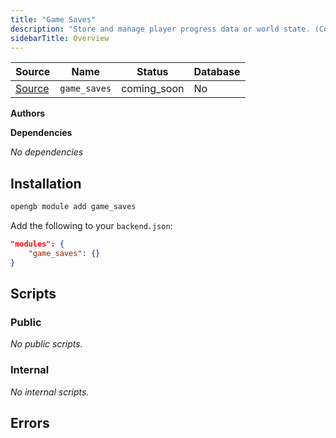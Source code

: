 ```yaml
---
title: "Game Saves"
description: "Store and manage player progress data or world state. (Coming mid-2024)"
sidebarTitle: Overview
---
```


| Source                                                                           | Name       | Status     | Database     |
| -------------------------------------------------------------------------------- | ---------- | ---------- | ------------ |
| [Source](https://github.com/rivet-gg/opengb-modules/tree/main/modules/game_saves) | `game_saves` | coming_soon | No |

**Authors**



**Dependencies**

_No dependencies_

## Installation

<Tabs>

<Tab title="CLI">

```sh CLI
opengb module add game_saves
```

</Tab>

<Tab title="backend.json">

Add the following to your `backend.json`:

```json backend.json
"modules": {
	"game_saves": {}
}

```
</Tab>

</Tabs>



## Scripts

### Public

<CardGroup>_No public scripts._</CardGroup>

### Internal

<CardGroup>_No internal scripts._</CardGroup>

## Errors



